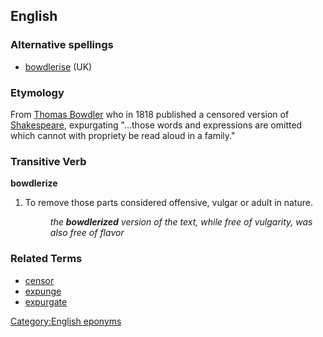 ==English==

===Alternative spellings===
*[[bowdlerise]] (UK)

===Etymology===
From [[w:Thomas Bowdler|Thomas Bowdler]] who in 1818 published a censored version of [[Shakespeare]], expurgating "...those words and expressions are omitted which cannot with propriety be read aloud in a family."

===Transitive Verb===
'''bowdlerize'''
# To remove those parts considered offensive, vulgar or adult in nature.
#: ''the '''bowdlerized''' version of the text, while free of vulgarity, was also free of flavor''

===Related Terms===
*[[censor]]
*[[expunge]]
*[[expurgate]]
[[Category:English eponyms]]